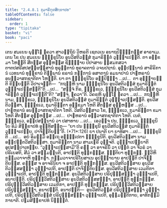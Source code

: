 ```yaml
---
title: "2.4.8.1 ກຸມາຣິຠູຕສິກ຺ຂາປທ"
tableOfContents: false
sidebar:
  order: 1
type: "tipitaka"
basket: "vi"
book: "paci"
---
```



<DynamicBreadcrumb />

<Division number="1119" book="paci">

<Paragraph number="3292" book="paci">
ເຕນ ສມເຍນ ພຸທ຺ໂຘ ຠຄວາ ສາວຕ຺ຖິຍໍ ວິຫຣຕິ ເຊຕວເນ ອນາຖປິຓ຺ຑິກສ຺ສ ອາຣາເມ. ເຕນ ໂຂ ປນ ສມເຍນ ຠິກ຺ຂຸນິໂຍ ອູນວີສຕິວສ຺ສໍ ກຸມາຣິຠູຕໍ ວຸຏ຺ຐາເປນ຺ຕິ. ຕາ ອກ຺ຂມາ ໂຫນ຺ຕິ ສີຕສ຺ສ ອຸຓ຺ຫສ຺ສ ຊິຆຈ຺ຉາຍ ປິປາສາຍ ຑໍສມກສວາຕາຕປສຣີສປສມ຺ຜສ຺ສານໍ ທຸຣຸຕ຺ຕານໍ ທຸຣາຄຕານໍ ວຈນປຖານໍ. ອຸປ຺ປນ຺ນານໍ ສາຣີຣິການໍ ເວທນານໍ ທຸກ຺ຂານໍ ຕິພ຺ພານໍ ຂຣານໍ ກຏຸການໍ ອສາຕານໍ ອມນາປານໍ ປາຓຫຣານໍ ອນຘິວາສກຊາຕິກາ ໂຫນ຺ຕິ.
</Paragraph>

<Paragraph number="3293" book="paci">
ຍາ ຕາ ຠິກ຺ຂຸນິໂຍ ອປ຺ປິຈ຺ຉາ …ເປ…  ຕາ ອຸຊ຺ຌາຍນ຺ຕິ ຂິຍ຺ຍນ຺ຕິ ວິປາເຈນ຺ຕິ—  “ກຖຎ຺ຫິ ນາມ ຠິກ຺ຂຸນິໂຍ ອູນວີສຕິວສ຺ສໍ ກຸມາຣິຠູຕໍ ວຸຏ຺ຐາເປສ຺ສນ຺ຕີ”ຕິ …ເປ…  “ສຈ຺ຈໍ ກິຣ, ຠິກ຺ຂເວ, ຠິກ຺ຂຸນິໂຍ ອູນວີສຕິວສ຺ສໍ ກຸມາຣິຠູຕໍ ວຸຏ຺ຐາເປນ຺ຕີ”ຕິ? “ສຈ຺ຈໍ, ຠຄວາ”ຕິ. ວິຄຣຫິ ພຸທ຺ໂຘ ຠຄວາ …ເປ…  ກຖຎ຺ຫິ ນາມ, ຠິກ຺ຂເວ, ຠິກ຺ຂຸນິໂຍ ອູນວີສຕິວສ຺ສໍ ກຸມາຣິຠູຕໍ ວຸຏ຺ຐາເປສ຺ສນ຺ຕິ. ອູນວີສຕິວສ຺ສາ, ຠິກ຺ຂເວ, ກຸມາຣິຠູຕາ ອກ຺ຂມາ ໂຫຕິ ສີຕສ຺ສ ອຸຓ຺ຫສ຺ສ …ເປ…  ປາຓຫຣານໍ ອນຘິວາສກຊາຕິກາ ໂຫຕິ. ວີສຕິວສ຺ສາວ ໂຂ, ຠິກ຺ຂເວ, ກຸມາຣິຠູຕາ ຂມາ ໂຫຕິ ສີຕສ຺ສ ອຸຓ຺ຫສ຺ສ …ເປ…  ປາຓຫຣານໍ ອຘິວາສກຊາຕິກາ ໂຫຕິ. ເນຕໍ, ຠິກ຺ຂເວ, ອປ຺ປສນ຺ນານໍ ວາ ປສາທາຍ …ເປ…  ເອວຎ຺ຈ ປນ, ຠິກ຺ຂເວ, ຠິກ຺ຂຸນິໂຍ ອິມໍ ສິກ຺ຂາປທໍ ອຸທ຺ທິສນ຺ຕຸ—
</Paragraph>

</Division>
<Division number="1120" book="paci">

<Paragraph number="3294" book="paci">
<Emphasis>“ຍາ ປນ ຠິກ຺ຂຸນີ ອູນວີສຕິວສ຺ສໍ</Emphasis> <Emphasis>ກຸມາຣິຠູຕໍ ວຸຏ຺ຐາເປຍ຺ຍ, ປາຈິຕ຺ຕິຍນ຺”</Emphasis>ຕິ. (*71*:<Emphasis>126</Emphasis>)
</Paragraph>

</Division>
<Division number="1121" book="paci">

<Paragraph number="3295" book="paci">
<Emphasis>ຍາ ປນາ</Emphasis>ຕິ ຍາ ຍາທິສາ …ເປ…  <Emphasis>ຠິກ຺ຂຸນີ</Emphasis>ຕິ …ເປ…  ອຍໍ ອິມສ຺ມິໍ ອຕ຺ເຖ ອຘິປ຺ເປຕາ ຠິກ຺ຂຸນີຕິ.
</Paragraph>

<Paragraph number="3296" book="paci">
<Emphasis>ອູນວີສຕິວສ຺ສາ</Emphasis> ນາມ ອປ຺ປຕ຺ຕວີສຕິວສ຺ສາ. <Emphasis>ກຸມາຣິຠູຕາ</Emphasis> ນາມ ສາມເຓຣີ ວຸຈ຺ຈຕິ. <Emphasis>ວຸຏ຺ຐາເປຍ຺ຍາ</Emphasis>ຕິ ອຸປສມ຺ປາເທຍ຺ຍ.
</Paragraph>

<Paragraph number="3297" book="paci">
“ວຸຏ຺ຐາເປສ຺ສາມີ”ຕິ ຄຓໍ ວາ ອາຈຣິນິໍ ວາ ປຕ຺ຕໍ ວາ ຈີວຣໍ ວາ ປຣິເຍສຕິ, ສີມໍ ວາ ສມ຺ມນ຺ນຕິ, ອາປຕ຺ຕິ ທຸກ຺ກຏສ຺ສ. ຎຕ຺ຕິຍາ ທຸກ຺ກຏໍ. ທ຺ວີຫິ ກມ຺ມວາຈາຫິ ທຸກ຺ກຏາ. ກມ຺ມວາຈາປຣິໂຍສາເນ ອຸປຊ຺ຌາຍາຍ ອາປຕ຺ຕິ ປາຈິຕ຺ຕິຍສ຺ສ. ຄຓສ຺ສ ຈ ອາຈຣິນິຍາ ຈ ອາປຕ຺ຕິ ທຸກ຺ກຏສ຺ສ.
</Paragraph>

</Division>
<Division number="1122" book="paci">

<Paragraph number="3298" book="paci">
ອູນວີສຕິວສ຺ສາຍ ອູນວີສຕິວສ຺ສສຎ຺ຎາ ວຸຏ຺ຐາເປຕິ, ອາປຕ຺ຕິ ປາຈິຕ຺ຕິຍສ຺ສ. ອູນວີສຕິວສ຺ສາຍ ເວມຕິກາ ວຸຏ຺ຐາເປຕິ, ອາປຕ຺ຕິ ທຸກ຺ກຏສ຺ສ. ອູນວີສຕິວສ຺ສາຍ ປຣິປຸຓ຺ຓສຎ຺ຎາ ວຸຏ຺ຐາເປຕິ, ອນາປຕ຺ຕິ. ປຣິປຸຓ຺ຓວີສຕິວສ຺ສາຍ ອູນວີສຕິວສ຺ສສຎ຺ຎາ, ອາປຕ຺ຕິ ທຸກ຺ກຏສ຺ສ. ປຣິປຸຓ຺ຓວີສຕິວສ຺ສາຍ ເວມຕິກາ, ອາປຕ຺ຕິ ທຸກ຺ກຏສ຺ສ. ປຣິປຸຓ຺ຓວີສຕິວສ຺ສາຍ ປຣິປຸຓ຺ຓສຎ຺ຎາ, ອນາປຕ຺ຕິ.
</Paragraph>

</Division>
<Division number="1123" book="paci">

<Paragraph number="3299" book="paci">
ອນາປຕ຺ຕິ—  ອູນວີສຕິວສ຺ສໍ ປຣິປຸຓ຺ຓສຎ຺ຎາ ວຸຏ຺ຐາເປຕິ, ປຣິປຸຓ຺ຓວີສຕິວສ຺ສໍ ປຣິປຸຓ຺ຓສຎ຺ຎາ ວຸຏ຺ຐາເປຕິ, ອຸມ຺ມຕ຺ຕິກາຍ, ອາທິກມ຺ມິກາຍາຕິ.

</Paragraph>
</Division>

<Paragraph number="3300" type="center" book="paci">
ປຐມສິກ຺ຂາປທໍ ນິຏ຺ຐິຕໍ.
</Paragraph>